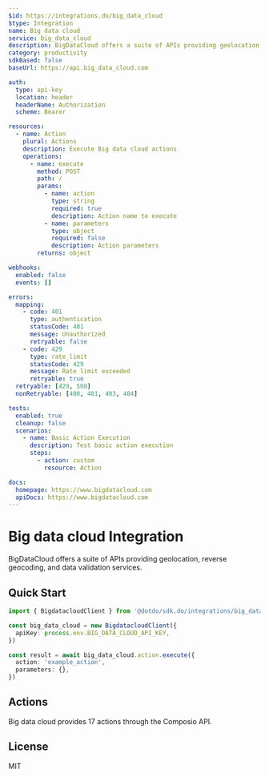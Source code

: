 ```yaml
---
$id: https://integrations.do/big_data_cloud
$type: Integration
name: Big data cloud
service: big_data_cloud
description: BigDataCloud offers a suite of APIs providing geolocation, reverse geocoding, and data validation services.
category: productivity
sdkBased: false
baseUrl: https://api.big_data_cloud.com

auth:
  type: api-key
  location: header
  headerName: Authorization
  scheme: Bearer

resources:
  - name: Action
    plural: Actions
    description: Execute Big data cloud actions
    operations:
      - name: execute
        method: POST
        path: /
        params:
          - name: action
            type: string
            required: true
            description: Action name to execute
          - name: parameters
            type: object
            required: false
            description: Action parameters
        returns: object

webhooks:
  enabled: false
  events: []

errors:
  mapping:
    - code: 401
      type: authentication
      statusCode: 401
      message: Unauthorized
      retryable: false
    - code: 429
      type: rate_limit
      statusCode: 429
      message: Rate limit exceeded
      retryable: true
  retryable: [429, 500]
  nonRetryable: [400, 401, 403, 404]

tests:
  enabled: true
  cleanup: false
  scenarios:
    - name: Basic Action Execution
      description: Test basic action execution
      steps:
        - action: custom
          resource: Action

docs:
  homepage: https://www.bigdatacloud.com
  apiDocs: https://www.bigdatacloud.com
---
```


# Big data cloud Integration

BigDataCloud offers a suite of APIs providing geolocation, reverse geocoding, and data validation services.

## Quick Start

```typescript
import { BigdatacloudClient } from '@dotdo/sdk.do/integrations/big_data_cloud'

const big_data_cloud = new BigdatacloudClient({
  apiKey: process.env.BIG_DATA_CLOUD_API_KEY,
})

const result = await big_data_cloud.action.execute({
  action: 'example_action',
  parameters: {},
})
```

## Actions

Big data cloud provides 17 actions through the Composio API.

## License

MIT
